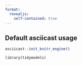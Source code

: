 ```yaml
---
format:
  revealjs:
    self-contained: true
---
```


## Default asciicast usage

```r
asciicast::init_knitr_engine()
```

```asciicast
library(tidymodels)
```
